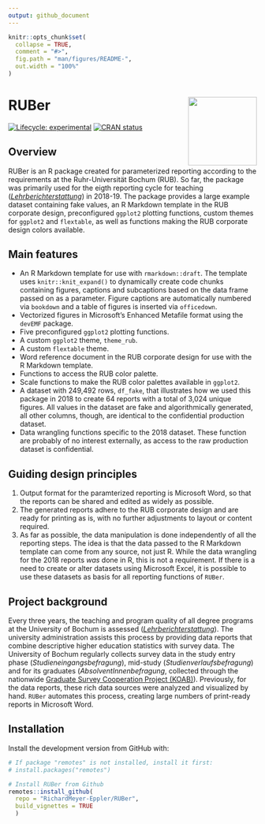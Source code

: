 ```yaml
---
output: github_document
---
```


<!-- README.md is generated from README.Rmd. Please edit that file -->

```r
knitr::opts_chunk$set(
  collapse = TRUE,
  comment = "#>",
  fig.path = "man/figures/README-",
  out.width = "100%"
)
```

# RUBer <a href='https://richardmeyer-eppler.github.io/RUBer/'><img src='man/figures/logo.png' align="right" height="139" />

<!-- badges: start -->
[![Lifecycle: experimental](https://img.shields.io/badge/lifecycle-experimental-orange.svg)](https://www.tidyverse.org/lifecycle/#experimental)
[![CRAN status](https://www.r-pkg.org/badges/version/RUBer)](https://cran.r-project.org/package=RUBer)
<!-- badges: end -->

## Overview
RUBer is an R package created for parameterized reporting according to the requirements at the Ruhr-Universität Bochum (RUB). So far, the package was primarily used for the eigth reporting cycle for teaching ([*Lehrberichterstattung*](http://www.uv.ruhr-uni-bochum.de/dezernat1/aufgaben/abteilung1/qmp/instrumente/inst_lehrberichterstattung.html)) in 2018-19. The package provides a large example dataset containing fake values, an R Markdown template in the RUB corporate design, preconfigured `ggplot2` plotting functions, custom themes for `ggplot2` and `flextable`, as well as functions making the RUB corporate design colors available. 

## Main features
* An R Markdown template for use with `rmarkdown::draft`. The template uses `knitr::knit_expand()` to dynamically create code chunks containing figures, captions and subcaptions based on the data frame passed on as a parameter. Figure captions are automatically numbered via `bookdown` and a table of figures is inserted via `officedown`.
* Vectorized figures in Microsoft's Enhanced Metafile format using the `devEMF` package. 
* Five preconfigured `ggplot2` plotting functions.
* A custom `ggplot2` theme, `theme_rub`.
* A custom `flextable` theme.
* Word reference document in the RUB corporate design for use with the R Markdown template.
* Functions to access the RUB color palette.
* Scale functions to make the RUB color palettes available in `ggplot2`.
* A dataset with 249,492 rows, `df_fake`, that illustrates how we used this package in 2018 to create 64 reports with a total of 3,024 unique figures. All values in the dataset are fake and algorithmically generated, all other columns, though, are identical to the confidential production dataset.
* Data wrangling functions specific to the 2018 dataset. These function are probably of no interest externally, as access to the raw production dataset is confidential.

## Guiding design principles
1. Output format for the paramterized reporting is Microsoft Word, so that the reports can be shared and edited as widely as possible.
2. The generated reports adhere to the RUB corporate design and are ready for printing as is, with no further adjustments to layout or content required.
3. As far as possible, the data manipulation is done independently of all the reporting steps. The idea is that the data passed to the R Markdown template can come from any source, not just R. While the data wrangling for the 2018 reports *was* done in R, this is not a requirement. If there is a need to create or alter datasets using Microsoft Excel, it is possible to use these datasets as basis for all reporting functions of `RUBer`.

## Project background
Every three years, the teaching and program quality of all degree programs at the University of Bochum is assessed ([*Lehrberichterstattung*](http://www.uv.ruhr-uni-bochum.de/dezernat1/aufgaben/abteilung1/qmp/instrumente/inst_lehrberichterstattung.html)). The university administration assists this process by providing data reports that combine descriptive higher education statistics with survey data. The University of Bochum regularly collects survey data in the study entry phase (*Studieneingangsbefragung*),  mid-study (*Studienverlaufsbefragung*) and for its graduates (*AbsolventInnenbefragung*, collected through the nationwide [Graduate Survey Cooperation Project (KOAB)](https://istat.de/de/koab_a.html)). Previously, for the data reports, these rich data sources were analyzed and visualized by hand. `RUBer` automates this process, creating large numbers of print-ready reports in Microsoft Word.

## Installation
Install the development version from GitHub with:

```r
# If package "remotes" is not installed, install it first:
# install.packages("remotes")

# Install RUBer from Github
remotes::install_github(
  repo = "RichardMeyer-Eppler/RUBer",
  build_vignettes = TRUE
  )
```
